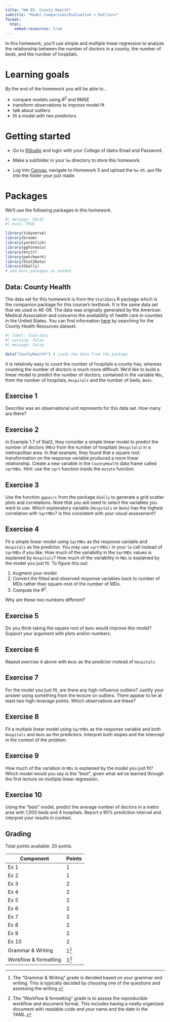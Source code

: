 ```yaml
---
title: "HW 05: County Health"
subtitle: "Model Comparison/Evaluation + Outliers"
format:
  html:
    embed-resources: true
---
```


In this homework, you'll use simple and multiple linear regression to analyze the relationship between the number of doctors in a county, the number of beds, and the number of hospitals.

# Learning goals

By the end of the homework you will be able to...

-   compare models using $R^2$ and RMSE
-   transform observations to improve model fit
-   talk about outliers
-   fit a model with two predictors

# Getting started

- Go to [RStudio](https://rstudio.collegeofidaho.edu) and login with your College of Idaho Email and Password.

- Make a subfolder in your `hw` directory to store this homework.

- Log into [Canvas](https://cofi.instructure.com/courses/17093/assignments/202863), navigate to Homework 5 and upload the `hw-05.qmd` file into the folder your just made.

# Packages

We'll use the following packages in this homework.

```r
#| message: FALSE
#| eval: TRUE

library(tidyverse)
library(broom)
library(yardstick)
library(ggformula)
library(knitr)
library(patchwork)
library(Stat2Data)
library(GGally)
# add more packages as needed
```

## Data: County Health

The data set for this homework is from the `Stat2Data` R package which is the companion package for this course's textbook. It is the same data set that we used in AE-08. The data was originally generated by the American Medical Association and concerns the availability of health care in counties in the United States. You can find information [here](https://cran.r-project.org/web/packages/Stat2Data/Stat2Data.pdf) by searching for the County Health Resources dataset.

```r
#| label: load-data
#| warning: false
#| message: false

data("CountyHealth") # Loads the data from the package
```

It is relatively easy to count the number of hospitals a county has, whereas counting the number of doctors is much more difficult. We'd like to build a linear model to predict the number of doctors, contained in the variable `MDs`, from the number of hospitals, `Hospitals` and the number of beds, `Beds`.

## Exercise 1

Describe was an observational unit represents for this data set. How many are there?

## Exercise 2

In Example 1.7 of Stat2, they consider a simple linear model to predict the number of doctors (`MDs`) from the number of hospitals (`Hospitals`) in a metropolitan area. In that example, they found that a square root transformation on the response variable produced a more linear relationship. Create a new variable in the `CountyHealth` data frame called `sqrtMDs`. Hint: use the `sqrt` function inside the `mutate` function.

## Exercise 3

Use the function `ggpairs` from the package ``GGally`` to generate a grid scatter plots and correlations. Note that you will need to select the variables you want to use. Which explanatory variable (`Hospitals` or `Beds`) has the highest correlation with `SqrtMDs`?  Is this consistent with your visual assessment?


## Exercise 4

Fit a simple linear model using `SqrtMDs` as the response variable and `Hospitals` as the predictor. You may use `sqrt(MDs)` in your `lm` call instead of `SqrtMDs` if you like. How much of the variability in the `SqrtMDs` values is explained by `Hospitals`? How much of the variability in `MDs` is explained by the model you just fit. To figure this out:

1. Augment your model.
2. Convert the fitted and observed response variables back to number of MDs rather than square-root of the number of MDs.
3. Compute the $R^2$.

Why are these two numbers different?

## Exercise 5

Do you think taking the square root of `Beds` would improve this model? Support your argument with plots and/or numbers.

## Exercise 6

Repeat exercise 4 above with `Beds` as the predictor instead of `Hospitals`.

## Exercise 7

For the model you just fit, are there any high-influence outliers? Justify your answer using something from the lecture on outliers. There appear to be at least two high-leverage points. Which observations are these?

## Exercise 8

Fit a multiple linear model using `SqrtMDs` as the response variable and both `Hospitals` and `Beds` as the predictors. Interpret both slopes and the intercept in the context of the problem.

## Exercise 9

How much of the variation in `MDs` is explained by the model you just fit? Which model would you say is the "best", given what we've learned through the first lecture on multiple linear regression.

## Exercise 10

Using the "best" model, predict the average number of doctors in a metro area with 1,000 beds and 4 hospitals. Report a 95% prediction interval and interpret your results in context.


## Grading

Total points available: 20 points.

| Component             | Points |
|-----------------------|--------|
| Ex 1                  | 1      |
| Ex 2                  | 1      |
| Ex 3                  | 2      |
| Ex 4                  | 2      |
| Ex 5                  | 2      |
| Ex 6                  | 2      |
| Ex 7                  | 2      |
| Ex 8                  | 2      |
| Ex 9                  | 2      |
| Ex 10                 | 2      |
| Grammar & Writing     | 1[^1]  |
| Workflow & formatting | 1[^2]  |

[^1]: The "Grammar & Writing" grade is decided based on your grammar and writing. This is typically decided by choosing one of the questions and assessing the writing.

[^2]: The "Workflow & formatting" grade is to assess the reproducible workflow and document format. This includes having a neatly organized document with readable code and your name and the date in the YAML.

